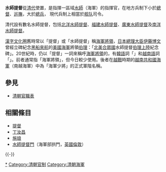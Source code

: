 {{Unreferenced|time=2022-02-04T15:45:19+00:00}}
'''水師提督'''從[[清代|清代]]使置，是指揮一區域[[水師|水師]]（海軍）的指揮官，在地方兵制下小於[[總督|總督]]、[[巡撫|巡撫]]，大於[[總兵|總兵]]， 現代兵制上相當於[[舰队|舰队]]司令。

清代設有數名水師提督，包括[[北洋水師提督|北洋水師提督]]、[[福建水師提督|福建水師提督]]、[[廣東水師提督|廣東水師提督]]及[[南洋水師提督|南洋水師提督]]。

[[漢字文化圈|漢字文化圈]]舊時常以「提督」或「水師提督」稱[[海軍|海軍]][[將領|將領]]，[[日本|日本]][[日本內閣總理大臣|總理大臣]][[伊藤博文|伊藤博文]]曾經立碑紀念[[黑船來航|黑船來航]]的[[美國海軍|美國海軍]]將領[[馬修·培理|伯理]]：「[[美國|北美合眾國]]水師提督[[馬修·培理|伯理]][[黑船來航|上陸]]紀念碑」。20世紀時，仍以「提督」一詞來稱呼[[海軍|海軍]][[將領|將領]]的，有[[韓語|韓語]]詞「{{lang|ko|제독}}」和[[越南語|越南語]]詞「{{lang|vi|Đề đốc}}」。前者通常指「海軍將領」，但今日較少使用。後者在[[越戰|越戰]]時期的[[越南共和國海軍|越南共和國海軍]]（南越海軍）中為「海軍少將」的正式軍階名稱。

==參見==

*[[清朝官職表|清朝官職表]]

== 相關條目 ==
*[[提督|提督]]
*[[丁汝昌|丁汝昌]]
*[[施琅|施琅]]
*[[水師提督門|水師提督門]]（海軍部拱門，[[英國|英國]][[倫敦|倫敦]]）

{{-}}
{{清朝提督}}


[[Category:水师提督|*]]
[[Category:清朝官制|Category:清朝官制]]
[[Category:清朝海軍|Category:清朝海軍]]
